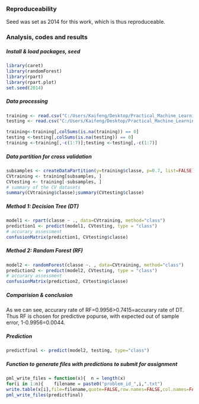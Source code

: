 

### Reproduceability

Seed was set as 2014 for this work, which is thus reproduceable.

### Analysis, codes and results

##### Install & load packages, seed
```r
library(caret)
library(randomForest) 
library(rpart) 
library(rpart.plot) 
set.seed(2014)
```

##### Data processing

```r
training <- read.csv("C:/Users/Kaifeng/Desktop/Practical_Machine_Learning_Project1/pml-training.csv", na.strings=c("NA","#DIV/0!", ""))
testing <- read.csv("C:/Users/Kaifeng/Desktop/Practical_Machine_Learning_Project1/pml-testing.csv", na.strings=c("NA","#DIV/0!", ""))

training<-training[,colSums(is.na(training)) == 0]
testing <-testing[,colSums(is.na(testing)) == 0]
training <-training[,-c(1:7)];testing <-testing[,-c(1:7)]
```

##### Data partition for cross validation

```r
subsamples <- createDataPartition(y=training$classe, p=0.7, list=FALSE)
CVtraining <- training[subsamples, ] 
CVtesting <- training[-subsamples, ]
# summary of the CV datasets
summary(CVtraining$classe);summary(CVtesting$classe)
```

##### Method 1: Decision Tree (DT)

```r
model1 <- rpart(classe ~ ., data=CVtraining, method="class")
prediction1 <- predict(model1, CVtesting, type = "class")
# accurary assessment
confusionMatrix(prediction1, CVtesting$classe)
```


##### Method 2: Random Forest (RF)

```r
model2 <- randomForest(classe ~. , data=CVtraining, method="class")
prediction2 <- predict(model2, CVtesting, type = "class")
# accurary assessment
confusionMatrix(prediction2, CVtesting$classe)
```

##### Comparision & conclusion

As we can see, accurary rate of RF=0.9956>0.7415=accurary rate of DT. Thus RF is chosen for predictive popurse, with expected out of sample error, 1-0.9956=0.0044.

##### Prediction

```r
predictfinal <- predict(model2, testing, type="class")
```

##### Function to generate files with predictions to submit for assignment

```r
pml_write_files = function(x){  n = length(x)  
for(i in 1:n){    filename = paste0("problem_id_",i,".txt")    
write.table(x[i],file=filename,quote=FALSE,row.names=FALSE,col.names=FALSE)  }}
pml_write_files(predictfinal)
```
